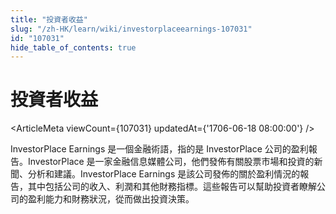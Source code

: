 ```yaml
---
title: "投資者收益"
slug: "/zh-HK/learn/wiki/investorplaceearnings-107031"
id: "107031"
hide_table_of_contents: true
---
```



# 投資者收益

<ArticleMeta viewCount={107031} updatedAt={'1706-06-18 08:00:00'} />

InvestorPlace Earnings 是一個金融術語，指的是 InvestorPlace 公司的盈利報告。InvestorPlace 是一家金融信息媒體公司，他們發佈有關股票市場和投資的新聞、分析和建議。InvestorPlace Earnings 是該公司發佈的關於盈利情況的報告，其中包括公司的收入、利潤和其他財務指標。這些報告可以幫助投資者瞭解公司的盈利能力和財務狀況，從而做出投資決策。
